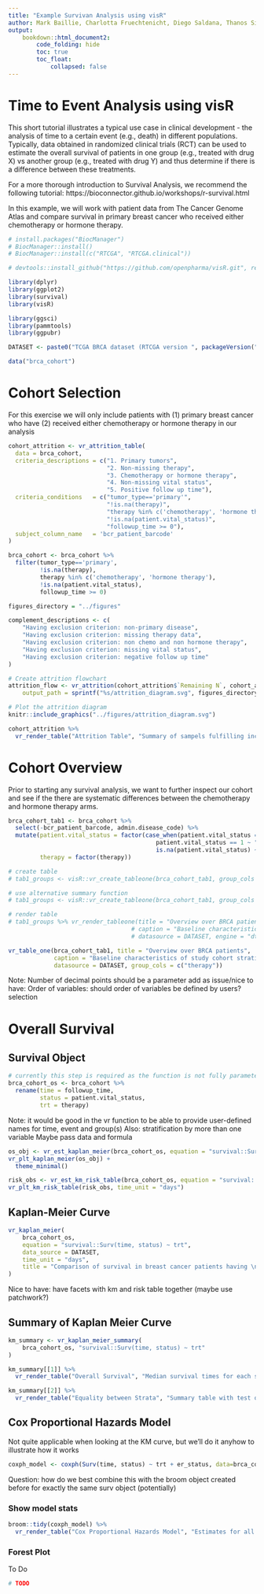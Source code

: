 ```yaml
---
title: "Example Survivan Analysis using visR"
author: Mark Baillie, Charlotta Fruechtenicht, Diego Saldana, Thanos Siadimas
output:
    bookdown::html_document2:
        code_folding: hide
        toc: true
        toc_float:
            collapsed: false
---
```


# Time to Event Analysis using visR

This short tutorial illustrates a typical use case in clinical development - the analysis of time to a certain event (e.g., death) in different populations. Typically, data obtained in randomized clinical trials (RCT) can be used to estimate the overall survival of patients in one group (e.g., treated with drug X) vs another group (e.g., treated with drug Y) and thus determine if there is a difference between these treatments.

For a more thorough introduction to Survival Analysis, we recommend the following tutorial: https://bioconnector.github.io/workshops/r-survival.html

In this example, we will work with patient data from The Cancer Genome Atlas and compare survival in primary breast cancer who received either chemotherapy or hormone therapy.

```r
# install.packages("BiocManager")
# BiocManager::install()
# BiocManager::install(c("RTCGA", "RTCGA.clinical"))
```
```r
# devtools::install_github("https://github.com/openpharma/visR.git", ref="sankey")
```


```r
library(dplyr)
library(ggplot2)
library(survival)
library(visR)

library(ggsci)
library(pammtools)
library(ggpubr)
```

```r
DATASET <- paste0("TCGA BRCA dataset (RTCGA version ", packageVersion("RTCGA"), ")")
```



```r
data("brca_cohort")
```

# Cohort Selection
For this exercise we will only include patients with (1) primary breast cancer who have (2) received either chemotherapy or hormone therapy in our analysis

```r
cohort_attrition <- vr_attrition_table(
  data = brca_cohort,
  criteria_descriptions = c("1. Primary tumors", 
                            "2. Non-missing therapy", 
                            "3. Chemotherapy or hormone therapy", 
                            "4. Non-missing vital status",
                            "5. Positive follow up time"),
  criteria_conditions   = c("tumor_type=='primary'",
                            "!is.na(therapy)",
                            "therapy %in% c('chemotherapy', 'hormone therapy')",
                            "!is.na(patient.vital_status)",
                            "followup_time >= 0"),
  subject_column_name   = 'bcr_patient_barcode'
)

brca_cohort <- brca_cohort %>% 
  filter(tumor_type=='primary',
         !is.na(therapy),
         therapy %in% c('chemotherapy', 'hormone therapy'),
         !is.na(patient.vital_status),
         followup_time >= 0)
```


```r
figures_directory = "../figures"

complement_descriptions <- c(                                                   
    "Having exclusion criterion: non-primary disease",                                            
    "Having exclusion criterion: missing therapy data",                                            
    "Having exclusion criterion: non chemo and non hormone therapy",
    "Having exclusion criterion: missing vital status",
    "Having exclusion criterion: negative follow up time"
)

# Create attrition flowchart
attrition_flow <- vr_attrition(cohort_attrition$`Remaining N`, cohort_attrition$Criteria, complement_descriptions,
    output_path = sprintf("%s/attrition_diagram.svg", figures_directory))
```

```r
# Plot the attrition diagram
knitr::include_graphics("../figures/attrition_diagram.svg")
```

```r
cohort_attrition %>% 
  vr_render_table("Attrition Table", "Summary of sampels fulfilling inclusion/exclusion criteria", DATASET)
```


# Cohort Overview
Prior to starting any survival analysis, we want to further inspect our cohort and see if the there are systematic differences between the chemotherapy and hormone therapy arms.
```r
brca_cohort_tab1 <- brca_cohort %>% 
  select(-bcr_patient_barcode, admin.disease_code) %>% 
  mutate(patient.vital_status = factor(case_when(patient.vital_status == 0 ~ "Alive",
                                          patient.vital_status == 1 ~ "Dead",
                                          is.na(patient.vital_status) ~ "Missing")),
         therapy = factor(therapy))

# create table
# tab1_groups <- visR::vr_create_tableone(brca_cohort_tab1, group_cols = c("therapy"))

# use alternative summary function
# tab1_groups <- visR::vr_create_tableone(brca_cohort_tab1, group_cols = c("therapy"), summary_function = visR::vr_summarize)

# render table
# tab1_groups %>% vr_render_tableone(title = "Overview over BRCA patients",
                                   # caption = "Baseline characteristics of study cohort stratified by treatment type", 
                                   # datasource = DATASET, engine = "dt")
```

```r
vr_table_one(brca_cohort_tab1, title = "Overview over BRCA patients",
             caption = "Baseline characteristics of study cohort stratified by treatment type", 
             datasource = DATASET, group_cols = c("therapy"))
```

Note: 
Number of decimal points should be a parameter
add as issue/nice to have: Order of variables: should order of variables be defined by users? selection

# Overall Survival
## Survival Object
```r
# currently this step is required as the function is not fully parameterized
brca_cohort_os <- brca_cohort %>% 
  rename(time = followup_time,
         status = patient.vital_status,
         trt = therapy)
```
Note: it would be good in the vr function to be able to provide user-defined names for time, event and group(s)
Also: stratification by more than one variable
Maybe pass data and formula

```r
os_obj <- vr_est_kaplan_meier(brca_cohort_os, equation = "survival::Surv(time, status) ~ trt")
vr_plt_kaplan_meier(os_obj) +
  theme_minimal()
```
```r
risk_obs <- vr_est_km_risk_table(brca_cohort_os, equation = "survival::Surv(time, status) ~ trt")
vr_plt_km_risk_table(risk_obs, time_unit = "days")
```


## Kaplan-Meier Curve
```r
vr_kaplan_meier(
    brca_cohort_os,
    equation = "survival::Surv(time, status) ~ trt",
    data_source = DATASET, 
    time_unit = "days",
    title = "Comparison of survival in breast cancer patients having \nunder hormone therapy vs. chemotherapy"
)
```
Nice to have: have facets with km and risk table together (maybe use patchwork?)

## Summary of Kaplan Meier Curve
```r
km_summary <- vr_kaplan_meier_summary(
    brca_cohort_os, "survival::Surv(time, status) ~ trt"
)

km_summary[[1]] %>% 
  vr_render_table("Overall Survival", "Median survival times for each strata", DATASET)

km_summary[[2]] %>% 
  vr_render_table("Equality between Strata", "Summary table with test of equality over strata", DATASET)
```

## Cox Proportional Hazards Model
Not quite applicable when looking at the KM curve, but we'll do it anyhow to illustrate how it works
```r
coxph_model <- coxph(Surv(time, status) ~ trt + er_status, data=brca_cohort_os)
```
Question: how do we best combine this with the broom object created before for exactly the same surv object (potentially)

### Show model stats

```r
broom::tidy(coxph_model) %>% 
  vr_render_table("Cox Proportional Hazards Model", "Estimates for all included model parameters", DATASET)
```


### Forest Plot
To Do
```r
# TODO
```

